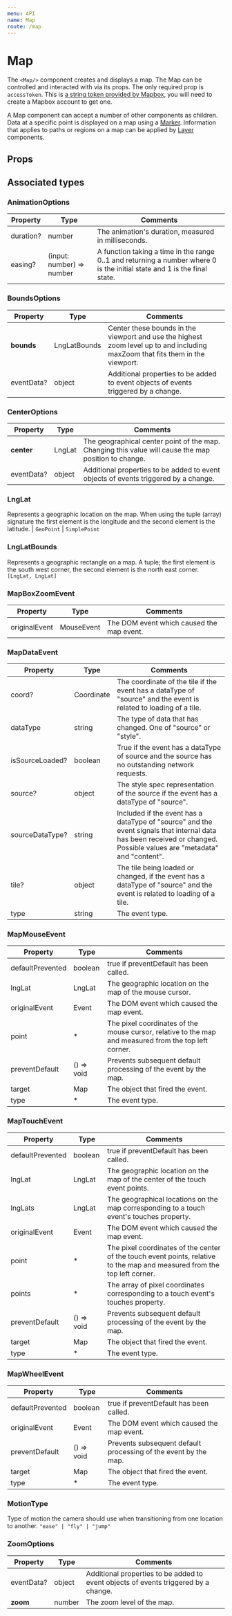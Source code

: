 ---
menu: API
name: Map
route: /map
---


# Map
The `<Map/>` component creates and displays a map. The Map can be controlled and interacted with via its props. The only required prop is `accessToken`. This is [a string token provided by Mapbox](https://docs.mapbox.com/help/how-mapbox-works/access-tokens/), you will need to create a Mapbox account to get one.

A Map component can accept a number of other components as children. Data at a specific point is displayed on a map using a [Marker](/marker). Information that applies to paths or regions on a map can be applied by [Layer](/layer) components.

## Props

<Props of={Map} />

## Associated types
### AnimationOptions

|Property|Type|Comments|
|---|---|---|
|duration?|number|The animation's duration, measured in milliseconds.|
|easing?|(input: number) => number|A function taking a time in the range 0..1 and returning a number where 0 is the initial state and 1 is the final state.|

### BoundsOptions

|Property|Type|Comments|
|---|---|---|
|**bounds**|LngLatBounds|Center these bounds in the viewport and use the highest zoom level up to and including maxZoom that fits them in the viewport.|
|eventData?|object|Additional properties to be added to event objects of events triggered by a change.|

### CenterOptions

|Property|Type|Comments|
|---|---|---|
|**center**|LngLat|The geographical center point of the map. Changing this value will cause the map position to change.|
|eventData?|object|Additional properties to be added to event objects of events triggered by a change.|

### LngLat
Represents a geographic location on the map. When using the tuple (array) signature the first element is the longitude and the second element is the latitude.
| `GeoPoint` | `SimplePoint`

### LngLatBounds
Represents a geographic rectangle on a map. A tuple; the first element is the south west corner, the second element is the north east corner.
`[LngLat, LngLat]`


### MapBoxZoomEvent

|Property|Type|Comments|
|---|---|---|
|originalEvent|MouseEvent|The DOM event which caused the map event.|


### MapDataEvent

|Property|Type|Comments|
|---|---|---|
|coord?|Coordinate|The coordinate of the tile if the event has a dataType of "source" and the event is related to loading of a tile.
|dataType|string|The type of data that has changed. One of "source" or "style".|
|isSourceLoaded?|boolean|True if the event has a dataType of source and the source has no outstanding network requests.|
|source?|object|The style spec representation of the source if the event has a dataType of "source".|
|sourceDataType?|string|Included if the event has a dataType of "source" and the event signals that internal data has been received or changed. Possible values are "metadata" and "content".|
|tile?|object|The tile being loaded or changed, if the event has a dataType of "source" and the event is related to loading of a tile.|
|type|string|The event type.|

### MapMouseEvent

|Property|Type|Comments|
|---|---|---|
|defaultPrevented|boolean|true if preventDefault has been called.|
|lngLat|LngLat|The geographic location on the map of the mouse cursor.|
|originalEvent|Event|The DOM event which caused the map event.|
|point|*|The pixel coordinates of the mouse cursor, relative to the map and measured from the top left corner.|
|preventDefault|() => void|Prevents subsequent default processing of the event by the map.|
|target|Map|The object that fired the event.|
|type|*|The event type.|

### MapTouchEvent

|Property|Type|Comments|
|---|---|---|
|defaultPrevented|boolean|true if preventDefault has been called.|
|lngLat|LngLat|The geographic location on the map of the center of the touch event points.|
|lngLats|LngLat|The geographical locations on the map corresponding to a touch event's touches property.|
|originalEvent|Event|The DOM event which caused the map event.|
|point|*|The pixel coordinates of the center of the touch event points, relative to the map and measured from the top left corner.|
|points|*|The array of pixel coordinates corresponding to a touch event's touches property.|
|preventDefault|() => void|Prevents subsequent default processing of the event by the map.|
|target|Map|The object that fired the event.|
|type|*|The event type.|


### MapWheelEvent

|Property|Type|Comments|
|---|---|---|
|defaultPrevented|boolean|true if preventDefault has been called.|
|originalEvent|Event|The DOM event which caused the map event.|
|preventDefault|() => void|Prevents subsequent default processing of the event by the map.|
|target|Map|The object that fired the event.|
|type|*|The event type.|

### MotionType
Type of motion the camera should use when transitioning from one location to another.
`"ease" | "fly" | "jump"`

### ZoomOptions

|Property|Type|Comments|
|---|---|---|
|eventData?|object|Additional properties to be added to event objects of events triggered by a change.|
|**zoom**|number|The zoom level of the map.|
